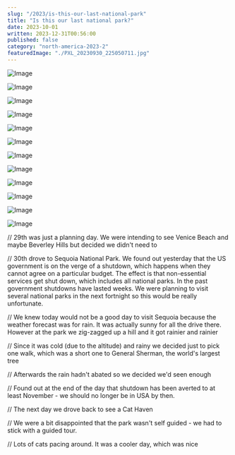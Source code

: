 ```yaml
---
slug: "/2023/is-this-our-last-national-park"
title: "Is this our last national park?"
date: 2023-10-01
written: 2023-12-31T00:56:00
published: false
category: "north-america-2023-2"
featuredImage: "./PXL_20230930_225050711.jpg"
---
```


![Image](PXL_20230930_210959018.jpg)

![Image](PXL_20230930_224259407.jpg)

![Image](PXL_20230930_225050711.jpg)

![Image](PXL_20230930_225231534.jpg)

![Image](PXL_20231001_193046599.jpg)

![Image](PXL_20231001_193524817.jpg)

![Image](PXL_20231001_193859871.jpg)

![Image](PXL_20231001_194434036.jpg)

![Image](PXL_20231001_200839512.jpg)

![Image](PXL_20231001_202014981.jpg)

![Image](PXL_20231001_202148581.jpg)

![Image](PXL_20231001_204100902.jpg)

// 29th was just a planning day. We were intending to see Venice Beach and maybe Beverley Hills but decided we didn't need to

// 30th drove to Sequoia National Park. We found out yesterday that the US government is on the verge of a shutdown, which happens when they cannot agree on a particular budget. The effect is that non-essential services get shut down, which includes all national parks. In the past government shutdowns have lasted weeks. We were planning to visit several national parks in the next fortnight so this would be really unfortunate.

// We knew today would not be a good day to visit Sequoia because the weather forecast was for rain. It was actually sunny for all the drive there. However at the park we zig-zagged up a hill and it got rainier and rainier

// Since it was cold (due to the altitude) and rainy we decided just to pick one walk, which was a short one to General Sherman, the world's largest tree

// Afterwards the rain hadn't abated so we decided we'd seen enough

// Found out at the end of the day that shutdown has been averted to at least November - we should no longer be in USA by then.

// The next day we drove back to see a Cat Haven

// We were a bit disappointed that the park wasn't self guided - we had to stick with a guided tour.

// Lots of cats pacing around. It was a cooler day, which was nice
